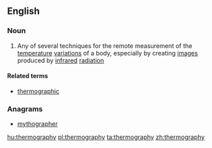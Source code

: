 ==English==

===Noun===
{{wikipedia}}
{{en-noun|-}}

# {{physics}} Any of several techniques for the remote measurement of the [[temperature]] [[variation]]s of a body, especially by creating [[image]]s produced by [[infrared]] [[radiation]]

====Related terms====
* [[thermographic]]

===Anagrams===
* [[mythographer#English|mythographer]]

[[hu:thermography]]
[[pl:thermography]]
[[ta:thermography]]
[[zh:thermography]]